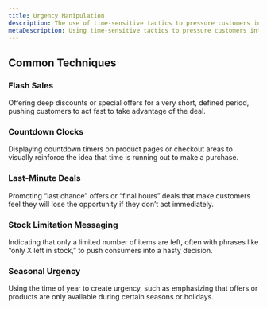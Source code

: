 ```yaml
---
title: Urgency Manipulation
description: The use of time-sensitive tactics to pressure customers into making quick purchasing decisions by creating a sense of urgency, often emphasizing potential loss or missed opportunities.
metaDescription: Using time-sensitive tactics to pressure customers into quick decisions by creating urgency and emphasizing potential loss or missed opportunities.
---
```


## Common Techniques

### Flash Sales  
Offering deep discounts or special offers for a very short, defined period, pushing customers to act fast to take advantage of the deal.

### Countdown Clocks  
Displaying countdown timers on product pages or checkout areas to visually reinforce the idea that time is running out to make a purchase.

### Last-Minute Deals  
Promoting “last chance” offers or “final hours” deals that make customers feel they will lose the opportunity if they don’t act immediately.

### Stock Limitation Messaging  
Indicating that only a limited number of items are left, often with phrases like “only X left in stock,” to push consumers into a hasty decision.

### Seasonal Urgency  
Using the time of year to create urgency, such as emphasizing that offers or products are only available during certain seasons or holidays.
